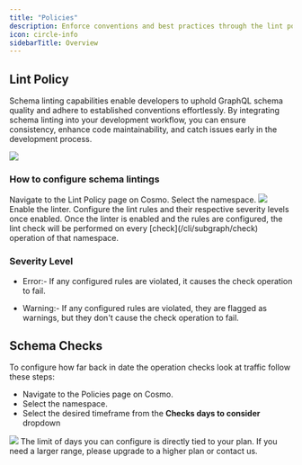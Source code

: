 ---
title: "Policies"
description: Enforce conventions and best practices through the lint policy.
icon: circle-info
sidebarTitle: Overview
---

## Lint Policy
Schema linting capabilities enable developers to uphold GraphQL schema quality and adhere to established conventions effortlessly. By integrating schema linting into your development workflow, you can ensure consistency, enhance code maintainability, and catch issues early in the development process.

<Frame>
  <img src="/images/studio/image-54.png" />
</Frame>

### How to configure schema lintings

<Steps>
<Step>
Navigate to the Lint Policy page on Cosmo.
</Step>
<Step>
Select the namespace.
<Frame>
  <img src="/images/studio/image-55.png" />
</Frame>
</Step>
<Step>
Enable the linter.
</Step>
<Step>
Configure the lint rules and their respective severity levels once enabled.
</Step>
</Steps>
Once the linter is enabled and the rules are configured, the lint check will be performed on every [check](/cli/subgraph/check) operation of that namespace.

### Severity Level

* Error:- If any configured rules are violated, it causes the check operation to fail.

* Warning:- If any configured rules are violated, they are flagged as warnings, but they don't cause the check operation to fail.

## Schema Checks

To configure how far back in date the operation checks look at traffic follow these steps:

- Navigate to the Policies page on Cosmo.
- Select the namespace.
- Select the desired timeframe from the **Checks days to consider** dropdown

<Frame>
  <img src="/images/image-8.png" />
</Frame>

<Info>
The limit of days you can configure is directly tied to your plan. If you need a larger range, please upgrade to a higher plan or contact us.
</Info>
